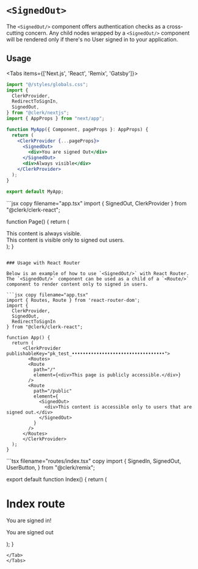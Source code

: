 
# `<SignedOut>`

The `<SignedOut/>` component offers authentication checks as a cross-cutting concern. Any child nodes wrapped by a `<SignedOut/>` component will be rendered only if there's no User signed in to your application.

## Usage
<Tabs items={['Next.js', 'React', 'Remix', 'Gatsby']}>
<Tab>
```jsx copy filename="app.tsx"
import "@/styles/globals.css";
import {
  ClerkProvider,
  RedirectToSignIn,
  SignedOut,
} from "@clerk/nextjs";
import { AppProps } from "next/app";

function MyApp({ Component, pageProps }: AppProps) {
  return (
    <ClerkProvider {...pageProps}>
      <SignedOut>
        <div>You are signed Out</div>
      </SignedOut>
      <div>Always visible</div>
    </ClerkProvider>
  );
}

export default MyApp;
```
</Tab>
<Tab>
```jsx copy filename="app.tsx"
import { SignedOut, ClerkProvider } from "@clerk/clerk-react";

function Page() {
  return (
    <ClerkProvider publishableKey="pk_test_••••••••••••••••••••••••••••••••••">
      <section>
        <div>
          This content is always visible.
        </div>
        <SignedOut>
          <div>
            This content is visible only to signed out users.
          </div>
        </SignedOut>
      </section>
    </ClerkProvider>
  );
}
```

### Usage with React Router

Below is an example of how to use `<SignedOut/>` with React Router. The `<SignedOut/>` component can be used as a child of a `<Route/>` component to render content only to signed in users.

```jsx copy filename="app.tsx"
import { Routes, Route } from 'react-router-dom';
import {
  ClerkProvider,
  SignedOut,
  RedirectToSignIn
} from "@clerk/clerk-react";

function App() {
  return (
      <ClerkProvider publishableKey="pk_test_••••••••••••••••••••••••••••••••••">
        <Routes>
        <Route
          path="/"
          element={<div>This page is publicly accessible.</div>}
        />
        <Route
          path="/public"
          element={
            <SignedOut>
              <div>This content is accessible only to users that are signed out.</div>
            </SignedOut>
          }
        />
      </Routes>
      </ClerkProvider>
  );
}
```
</Tab>
<Tab>
```tsx filename="routes/index.tsx" copy
import {
  SignedIn,
  SignedOut,
  UserButton,
} from "@clerk/remix";

export default function Index() {
  return (
    <div>
      <SignedIn>
        <h1>Index route</h1>
        <p>You are signed in!</p>
        <UserButton />
      </SignedIn>
      <SignedOut>
      <p> You are signed out </p>
      </SignedOut>
    </div>
  );
}
```
</Tab>
</Tabs>
